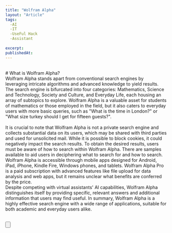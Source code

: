 ```yaml
---
title: "Wolfram Alpha"
layout: "Article"
tags:
  -AI 
  -IT
  -UseFul Hack
  -Assistant
  
excerpt:
publishedAt:
---
```

<br/>
# What is Wolfram Alpha?
<br/>
Wolfram Alpha stands apart from conventional search engines by leveraging intricate algorithms and advanced knowledge to yield results. The search engine is bifurcated into four categories: Mathematics, Science and Technology, Society and Culture, and Everyday Life, each housing an array of subtopics to explore. Wolfram Alpha is a valuable asset for students of mathematics or those employed in the field, but it also caters to everyday users with more basic queries, such as "What is the time in London?" or "What size turkey should I get for fifteen guests?".
<br/>
<Youtube id= "rxmVlOJjwkQ"/>
<br/>
It is crucial to note that Wolfram Alpha is not a private search engine and collects substantial data on its users, which may be shared with third parties and used for unsolicited mail. While it is possible to block cookies, it could negatively impact the search results. To obtain the desired results, users must be aware of how to search within Wolfram Alpha. There are samples available to aid users in deciphering what to search for and how to search.
<br/>
Wolfram Alpha is accessible through mobile apps designed for Android, iPad, iPhone, Kindle Fire, Windows phones, and tablets. Wolfram Alpha Pro is a paid subscription with advanced features like file upload for data analysis and web apps, but it remains unclear what benefits are conferred by the price.
<br/>
Despite competing with virtual assistants' AI capabilities, Wolfram Alpha distinguishes itself by providing specific, relevant answers and additional information that users may find useful. In summary, Wolfram Alpha is a highly effective search engine with a wide range of applications, suitable for both academic and everyday users alike.
<br />
<br />

<Button
  address="https://www.wolframalpha.com/"
  text="Link to Wolfram Alpha"
/>